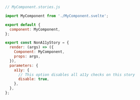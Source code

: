 ```js
// MyComponent.stories.js

import MyComponent from './MyComponent.svelte';

export default {
  component: MyComponent,
};

export const NonA11yStory = {
  render: (args) => ({
    Component: MyComponent,
    props: args,
  }),
  parameters: {
    a11y: {
      // This option disables all a11y checks on this story
      disable: true,
    },
  },
};
```
